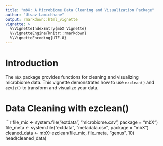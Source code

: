 ```yaml
---
title: "mbX: A Microbiome Data Cleaning and Visualization Package"
author: "Utsav Lamichhane"
output: rmarkdown::html_vignette
vignette: >
  %\VignetteIndexEntry{mbX Vignette}
  %\VignetteEngine{knitr::rmarkdown}
  %\VignetteEncoding{UTF-8}
---
```


# Introduction

The `mbX` package provides functions for cleaning and visualizing microbiome data. This vignette demonstrates how to use `ezclean()` and `ezviz()` to transform and visualize your data.

# Data Cleaning with ezclean()

```r
file_mic <- system.file("extdata", "microbiome.csv", package = "mbX")
file_meta <- system.file("extdata", "metadata.csv", package = "mbX")
cleaned_data <- mbX::ezclean(file_mic, file_meta, "genus", 10)
head(cleaned_data)

